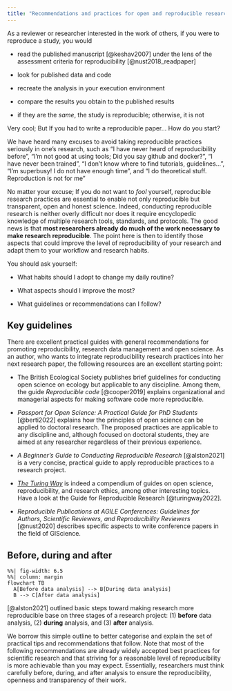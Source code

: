 ```yaml
---
title: "Recommendations and practices for open and reproducible research"
---
```


As a reviewer or researcher interested in the work of others, if you were to reproduce a study, you would

-   read the published manuscript [@keshav2007] under the lens of the assessment criteria for reproducibility [@nust2018_readpaper]

-   look for published data and code 

-   recreate the analysis in your execution environment

-   compare the results you obtain to the published results

-   if they are the *same*, the study is reproducible; otherwise, it is not


Very cool; But If you had to write a reproducible paper... How do you start?

We have heard many excuses to avoid taking reproducible practices seriously in one's research, such as "I have never heard of reproducibility before", "I'm not good at using tools; Did you say github and docker?", "I have never been trained", "I don't know where to find tutorials, guidelines...", "I'm superbusy! I do not have enough time", and "I do theoretical stuff. Reproduction is not for me"

No matter your excuse; If you do not want to *fool* yourself, reproducible research practices are essential to enable not only reproducible but transparent, open and honest science. Indeed, conducting reproducible research is neither overly difficult nor does it require encyclopedic knowledge of multiple research tools, standards, and protocols. The good news is that **most researchers already do much of the work necessary to make research reproducible**. The point here is then to identify those aspects that could improve the level of reproducibility of your research and adapt them to your workflow and research habits.

You should ask yourself:

-   What habits should I adopt to change my daily routine?

-   What aspects should I improve the most?

-   What guidelines or recommendations can I follow?


## Key guidelines

There are excellent practical guides with general recommendations for promoting reproducibility, research data management and open science. As an author, who wants to integrate reproducibility research practices into her next research paper, the following resources are an excellent starting point: 

-   The British Ecological Society publishes brief guidelines for conducting open science on ecology but applicable to any discipline. Among them, the guide *Reproducible code* [@cooper2019] explains organizational and managerial aspects for making software code more reproducible.

-   *Passport for Open Science: A Practical Guide for PhD Students* [@berti2022] explains how the principles of open science can be applied to doctoral research. The proposed practices are applicable to any discipline and, although focused on doctoral students, they are aimed at any researcher regardless of their previous experience.

-   *A Beginner’s Guide to Conducting Reproducible Research* [@alston2021] is a very concise, practical guide to apply reproducible practices to a research project.

-   [*The Turing Way*](https://book.the-turing-way.org/) is indeed a compendium of guides on open science, reproducibility, and research ethics, among other interesting topics. Have a look at the Guide for Reproducible Research [@turingway2022].

-   *Reproducible Publications at AGILE Conferences: Guidelines for Authors, Scientific Reviewers, and Reproducibility Reviewers* [@nust2020] describes specific aspects to write conference papers in the field of GIScience.


## Before, during and after


```mermaid
%%| fig-width: 6.5
%%| column: margin
flowchart TB
  A[Before data analysis] --> B[During data analysis]
  B --> C[After data analysis]
```

[@alston2021] outlined basic steps toward making research more reproducible base on three stages of a research project: (1) **before** data analysis, (2) **during** analysis, and (3) **after** analysis. 


We borrow this simple outline to better categorise and explain the set of practical tips and recommendations that follow. Note that most of the following recommendations are already widely accepted best practices for scientific research and that striving for a reasonable level of reproducibility is more achievable than you may expect. Essentially, researchers must think carefully before, during, and after analysis to ensure the reproducibility, openness and transparency of their work.
